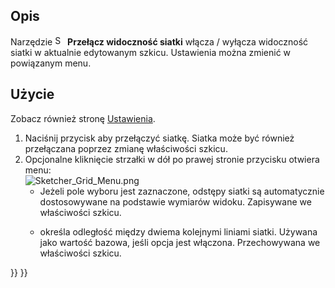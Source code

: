 <languages/>

{{Docnav/pl
|[[Sketcher_ViewSection/pl|Widok przekroju]]
|[[Sketcher_Snap/pl|Włącz / wyłącz przyciąganie]]
|[[Sketcher_Workbench/pl|środowisko pracy Szkicownik]]
|IconL=Sketcher_ViewSection.svg
|IconR=Sketcher_Snap.svg
|IconC=Workbench_Sketcher.svg
}}

{{GuiCommand/pl
|Name=Sketcher Grid
|Name/pl=Szkicownik: Przełącz widoczność siatki
|Workbenches=[[Sketcher_Workbench/pl|Szkicownik]]
|Version=0.21
|SeeAlso=[[Sketcher_Snap/pl|Włącz / wyłącz przyciąganie]]
}}

<span id="Description"></span>
==Opis==

<div class="mw-translate-fuzzy">
Narzędzie [[Image:Sketcher_Grid.svg|16px]] '''Przełącz widoczność siatki''' włącza / wyłącza widoczność siatki w aktualnie edytowanym szkicu. Ustawienia można zmienić w powiązanym menu.
</div>

<span id="Usage"></span>
==Użycie==

Zobacz również stronę [[Sketcher_Preferences/pl#Siatka|Ustawienia]].

<div class="mw-translate-fuzzy">
# Naciśnij przycisk {{Button|[[Image:Sketcher_Grid.svg|16px]] '''Przełącz widoczność siatki'''}} aby przełączyć siatkę. Siatka może być również przełączana poprzez zmianę właściwości {{PropertyView|Pokaż siatkę}} szkicu.
# Opcjonalne kliknięcie strzałki w dół po prawej stronie przycisku otwiera menu:<br>[[File:Sketcher_Grid_Menu.png]]
#* Jeżeli pole wyboru {{MenuCommand|Odstęp linii siatki — automatycznie}} jest zaznaczone, odstępy siatki są automatycznie dostosowywane na podstawie wymiarów widoku. Zapisywane we właściwości {{PropertyView|Siatka automatycznie}} szkicu.
#* {{MenuCommand|Rozstaw}} określa odległość między dwiema kolejnymi liniami siatki. Używana jako wartość bazowa, jeśli opcja {{MenuCommand|Odstęp linii siatki — automatycznie}} jest włączona. Przechowywana we właściwości {{PropertyView|Rozmiar siatki}} szkicu.
</div>


{{Docnav/pl
|[[Sketcher_ViewSection/pl|Widok przekroju]]
|[[Sketcher_Snap/pl|Włącz / wyłącz przyciąganie]]
|[[Sketcher_Workbench/pl|środowisko pracy Szkicownik]]
|IconL=Sketcher_ViewSection.svg
|IconR=Sketcher_Snap.svg
|IconC=Workbench_Sketcher.svg
}}

{{Sketcher_Tools_navi{{#translation:}}}}
{{Userdocnavi{{#translation:}}}}